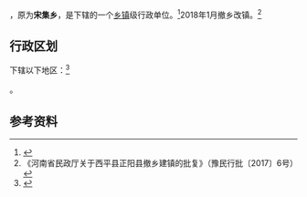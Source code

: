 {{中国乡级行政区|41/17/21/204/000}}

{{PAGENAMEBASE}}，原为'''宋集乡'''，是{{PRC admin/fullname|41/17/21/204/000|3}}下辖的一个[[乡镇|乡镇]]级行政单位。<ref>{{PRC admin/ref sgc|{{PRC admin/parent|41/17/21/204/000}}}}</ref>2018年1月撤乡改镇。<ref>《河南省民政厅关于西平县正阳县撤乡建镇的批复》（豫民行批〔2017〕6号）</ref>

== 行政区划 ==
{{PAGENAMEBASE}}下辖以下地区：<ref>{{PRC admin/ref sgc|41/17/21/204/000}}</ref>

{{PRC admin/children|41/17/21/204/000}}。

== 参考资料 ==
{{reflist}}

{{PRC admin/navcat|41/17/21/204/000}}